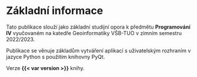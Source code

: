 # Základní informace {.unnumbered}

Tato publikace slouží jako základní studijní opora k předmětu **Programování IV** vyučovaném na katedře Geoinformatiky VŠB-TUO v zimním semestru 2022/2023.  

Publikace se věnuje základům vytváření aplikací s uživatelským rozhraním v jazyce Python s použitím knihovny PyQt.

Verze **{{< var version >}}** knihy.